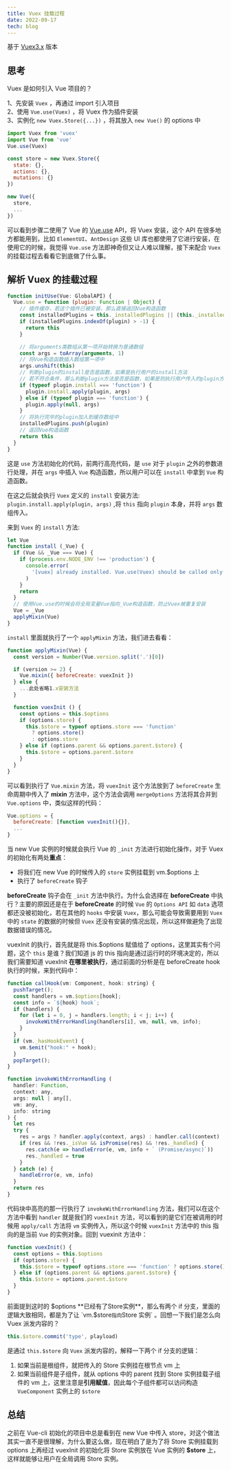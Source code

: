 ```yaml
---
title: Vuex 挂载过程
date: 2022-09-17
tech: blog
---
```


基于 [Vuex3.x](https://github.com/vuejs/vuex/tree/3.x) 版本

## 思考

Vuex 是如何引入 Vue 项目的？  

   1、先安装 `Vuex` ，再通过 import 引入项目  
   2、使用 `Vue.use(Vuex)` ，将 Vuex 作为插件安装  
   3、实例化 `new Vuex.Store({...})` ，将其放入 `new Vue()` 的 options 中

  ```js
  import Vuex from 'vuex'
  import Vue from 'vue'
  Vue.use(Vuex)

  const store = new Vuex.Store({
    state: {},
    actions: {},
    mutations: {}
  })

  new Vue({
    store,
    ...
  })
  ```

  可以看到步骤二使用了 Vue 的 [Vue.use](https://v2.cn.vuejs.org/v2/api/#Vue-use) API，将 Vuex 安装，这个 API 在很多地方都能用到，比如 `ElementUI`、`AntDesign` 这些 UI 库也都使用了它进行安装，在使用它的时候，我觉得 `Vue.use` 方法即神奇但又让人难以理解，接下来配合 `Vuex` 的挂载过程去看看它到底做了什么事。

## 解析 Vuex 的挂载过程

```js {10,11,16}
function initUse(Vue: GlobalAPI) {
  Vue.use = function (plugin: Function | Object) {
    // 插件缓存，若这个插件已被安装，那么直接返回Vue构造函数
    const installedPlugins = this._installedPlugins || (this._installedPlugins = [])
    if (installedPlugins.indexOf(plugin) > -1) {
      return this
    }

    // 将arguments类数组从第一项开始转换为普通数组
    const args = toArray(arguments, 1)
    // 将Vue构造函数插入数组第一项中
    args.unshift(this)
    // 判断plugin的install是否是函数，如果是执行用户的install方法
    // 若不符合条件，那么判断plugin方法是否是函数，如果是则执行用户传入的plugin方法
    if (typeof plugin.install === 'function') {
      plugin.install.apply(plugin, args)
    } else if (typeof plugin === 'function') {
      plugin.apply(null, args)
    }
    // 将执行完毕的plugin加入到缓存数组中
    installedPlugins.push(plugin)
    // 返回Vue构造函数
    return this
  }
}
```

这是 `use` 方法初始化的代码，前两行高亮代码，是 `use` 对于 `plugin` 之外的参数进行处理，并在 `args` 中插入 `Vue` 构造函数，所以用户可以在 `install` 中拿到 `Vue` 构造函数。

在这之后就会执行 `Vuex` 定义的 `install` 安装方法: `plugin.install.apply(plugin, args)` ,将 `this` 指向 `plugin` 本身，并将 `args` 数组传入。  

来到 `Vuex` 的 `install` 方法:

```js {13}
let Vue
function install (_Vue) {
  if (Vue && _Vue === Vue) {
    if (process.env.NODE_ENV !== 'production') {
      console.error(
        '[vuex] already installed. Vue.use(Vuex) should be called only once.'
      )
    }
    return
  }
  // 使用Vue.use的时候会将全局变量Vue指向_Vue构造函数，防止Vuex被重复安装
  Vue = _Vue
  applyMixin(Vue)
}
```

`install` 里面就执行了一个 `applyMixin` 方法，我们进去看看：

```js
function applyMixin(Vue) {
  const version = Number(Vue.version.split('.')[0])

  if (version >= 2) {
    Vue.mixin({ beforeCreate: vuexInit })
  } else {
    ...此处省略1.x安装方法
  }

  function vuexInit () {
    const options = this.$options
    if (options.store) {
      this.$store = typeof options.store === 'function'
        ? options.store()
        : options.store
    } else if (options.parent && options.parent.$store) {
      this.$store = options.parent.$store
    }
  }
}
```

可以看到执行了 `Vue.mixin` 方法，将 `vuexInit` 这个方法放到了 `beforeCreate` 生命周期中传入了 **mixin** 方法中，这个方法会调用 `mergeOptions` 方法将其合并到 `Vue.options` 中，类似这样的代码：

```js
Vue.options = {
  beforeCreate: [function vuexInit(){}],
  ...
}
```

当 new Vue 实例的时候就会执行 Vue 的 `_init` 方法进行初始化操作，对于 Vuex 的初始化有两处**重点**：

- 将我们在 new Vue 的时候传入的 `store` 实例挂载到 vm.$options 上
- 执行了 `beforeCreate` 钩子

**beforeCreate** 钩子会在 `_init` 方法中执行。为什么会选择在 **beforeCreate** 中执行？主要的原因还是在于 **beforeCreate** 的时候 `Vue` 的 `Options API` 如 `data` 选项都还没被初始化，若在其他的 `hooks` 中安装 `Vuex`，那么可能会导致需要用到 `Vuex` 中的 `state` 的数据的时候但 `Vuex` 还没有安装的情况出现，所以这样做避免了出现数据错误的情况。  

vuexInit 的执行，首先就是将 this.$options 赋值给了 options，这里其实有个问题，这个 `this` 是谁？我们知道 js 的 this 指向是通过运行时的环境决定的，所以我们需要知道  vuexInit **在哪里被执行**，通过前面的分析是在 beforeCreate hook 执行的时候，来到代码中：

```js
function callHook(vm: Component, hook: string) {
  pushTarget();
  const handlers = vm.$options[hook];
  const info = `${hook} hook`;
  if (handlers) {
    for (let i = 0, j = handlers.length; i < j; i++) {
      invokeWithErrorHandling(handlers[i], vm, null, vm, info);
    }
  }
  if (vm._hasHookEvent) {
    vm.$emit("hook:" + hook);
  }
  popTarget();
}

function invokeWithErrorHandling (
  handler: Function,
  context: any,
  args: null | any[],
  vm: any,
  info: string
) {
  let res
  try {
    res = args ? handler.apply(context, args) : handler.call(context)
    if (res && !res._isVue && isPromise(res) && !res._handled) {
      res.catch(e => handleError(e, vm, info + ` (Promise/async)`))
      res._handled = true
    }
  } catch (e) {
    handleError(e, vm, info)
  }
  return res
}
```

代码块中高亮的那一行执行了 `invokeWithErrorHandling` 方法，我们可以在这个方法中看到 `handler` 就是我们的 `vuexInit` 方法，可以看到的是它们在被调用的时候用 `apply/call` 方法将 `vm` 实例传入，所以这个时候 `vuexInit` 方法中的 this 指向的是当前 `Vue` 的实例对象。回到 vuexinit 方法中：

```js
function vuexInit() {
  const options = this.$options
  if (options.store) {
    this.$store = typeof options.store === 'function' ? options.store() : options.store
  } else if (options.parent && options.parent.$store) {
    this.$store = options.parent.$store
  }
}
```

前面提到这时的 $options **已经有了Store实例**，那么有两个 if 分支，里面的逻辑大致相同，都是为了让 `vm.$store` 指向 `Store 实例` 。回想一下我们是怎么向 Vuex 派发内容的？

```js
this.$store.commit('type', playload)
```

是通过 `this.$store` 向 `Vuex` 派发内容的，解释一下两个 if 分支的逻辑：  
1. 如果当前是根组件，就把传入的 Store 实例挂在根节点 vm 上  
2. 如果当前组件是子组件，就从 options 中的 parent 找到 Store 实例挂载子组件的 vm 上，这里注意是**引用赋值**，因此每个子组件都可以访问构造 `VueComponent` 实例上的 `$store`

## 总结

之前在 Vue-cli 初始化的项目中总是看到在 new Vue 中传入 store，对这个做法其实一直不是很理解，为什么要这么做，现在明白了是为了将 Store 实例挂载到 options 上再经过 vuexInit 的初始化将 Store 实例放在 Vue 实例的 **$store** 上，这样就能够让用户在全局调用 Store 实例。
